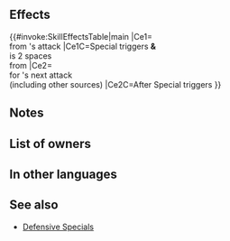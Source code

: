 {{Special
|tagid=SID_氷の聖鏡
|charge=2
|effect=If foe is 2 spaces from unit, reduces damage from foe's attacks by 30%. Boosts unit's next attack by total damage reduced (by any source, including other skills) when Special triggers. Resets at end of combat. (Skill cannot be inherited.)
|cost=500
|exclusive=1
|required=Sacred Cowl
|canUseMove={{MoveList|All}}
|canUseWeapon={{WeaponList|Close}}
|properties=random_owner,defensive_special
}}
==Effects==
{{#invoke:SkillEffectsTable|main
|Ce1={{Eft|Damage Reduction|30%}}<br>from {{Tgt|Foe}}'s attack
|Ce1C=Special triggers '''&'''<br>{{Tgt|Foe}} is 2 spaces<br>from {{Tgt|Unit}}
|Ce2={{Eft|Damage Boost|total damage reduced}}<br>for {{Tgt|Unit}}'s next attack<br>(including other sources)
|Ce2C=After Special triggers
}}

==Notes==
{{DefensiveSkill}}
{{DamageBoostFromDamageReduction|afterAttack=1|special=1}}
==List of owners==
{{Skill Hero List}}
==In other languages==
{{OtherLanguages
|japanese=氷の聖鏡
|german=Eisspiegel
|spanishEU=Espejo gélido
|spanishLA=Espejo gélido
|french=Miroir de glace
|italian=Specchio gelo
|chineseTW=冰之聖鏡
|portuguese=Espelho glacial
}}
==See also==
{{See also skills|cond=Description LIKE '%reduces damage%next attack%total damage reduced (%' AND Exclusive='1'}}
* [[:Category:Defensive Specials|Defensive Specials]]
{{Specials Navbox}}